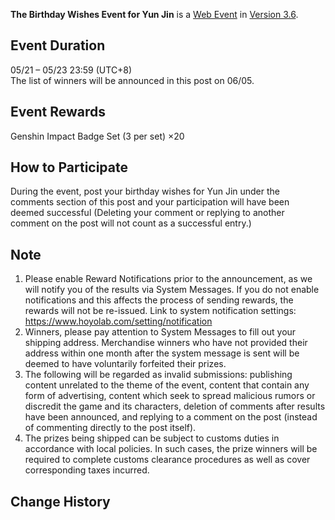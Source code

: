 {{Event
|name              = Birthday Wishes Event for Yun Jin
|image             = Birthday Wishes 2023-05-21 Yun Jin.png
|type              = Web
|group             = Submission
|time_known        = yes
|time_start        = 2023-05-21 12:00:00
|time_start_offset = GMT+8
|time_end          = 2023-05-23 23:59:59
|time_end_offset   = GMT+8
|link              = https://www.hoyolab.com/article/18676732
}}
{{Description|Olah! Hello, Travelers~<br>Today is Yun Jin's birthday, so let's send Yun Jin our best wishes! Write your well wishes in the comments for a chance to win a set of Genshin Impact badges (3 pieces per set)~<br>P.S.: Don't forget to read Yun Jin's birthday message in your in-game mail!}}
'''The Birthday Wishes Event for Yun Jin''' is a [[Web Event]] in [[Version 3.6]].

==Event Duration==
05/21 – 05/23 23:59 (UTC+8)<br>
The list of winners will be announced in this post on 06/05.

==Event Rewards==
Genshin Impact Badge Set (3 per set) ×20

==How to Participate==
During the event, post your birthday wishes for Yun Jin under the comments section of this post and your participation will have been deemed successful (Deleting your comment or replying to another comment on the post will not count as a successful entry.)

==Note==
# Please enable Reward Notifications prior to the announcement, as we will notify you of the results via System Messages. If you do not enable notifications and this affects the process of sending rewards, the rewards will not be re-issued. Link to system notification settings: https://www.hoyolab.com/setting/notification
# Winners, please pay attention to System Messages to fill out your shipping address. Merchandise winners who have not provided their address within one month after the system message is sent will be deemed to have voluntarily forfeited their prizes.
# The following will be regarded as invalid submissions: publishing content unrelated to the theme of the event, content that contain any form of advertising, content which seek to spread malicious rumors or discredit the game and its characters, deletion of comments after results have been announced, and replying to a comment on the post (instead of commenting directly to the post itself).
# The prizes being shipped can be subject to customs duties in accordance with local policies. In such cases, the prize winners will be required to complete customs clearance procedures as well as cover corresponding taxes incurred.

==Change History==
{{Change History|3.6}}